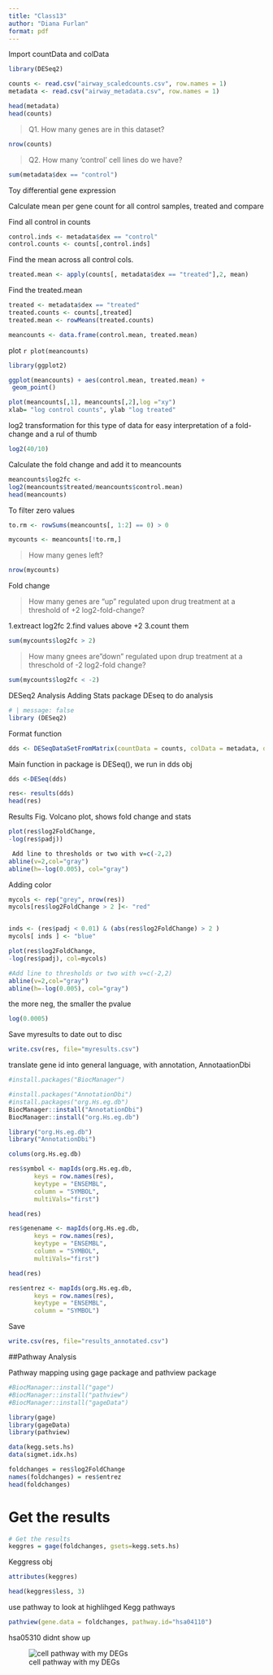 ```yaml
---
title: "Class13"
author: "Diana Furlan"
format: pdf
---
```


 Import countData and colData
```r
library(DESeq2)

counts <- read.csv("airway_scaledcounts.csv", row.names = 1)
metadata <- read.csv("airway_metadata.csv", row.names = 1)

head(metadata)
head(counts)
```


>Q1. How many genes are in this dataset? 

```r
nrow(counts)
```

>Q2. How many ‘control’ cell lines do we have?

```r
sum(metadata$dex == "control")
```

   Toy differential gene expression

Calculate mean per gene count for all control samples, treated and compare 

Find all control in counts

```r
control.inds <- metadata$dex == "control"
control.counts <- counts[,control.inds]

```
Find the mean across all control cols.

```r
treated.mean <- apply(counts[, metadata$dex == "treated"],2, mean)
```

Find the treated.mean

```r
treated <- metadata$dex == "treated"
treated.counts <- counts[,treated]
treated.mean <- rowMeans(treated.counts)
```

 ```r
meancounts <- data.frame(control.mean, treated.mean)
```


plot
 ```r
plot(meancounts)
```


 ```r
library(ggplot2)

ggplot(meancounts) + aes(control.mean, treated.mean) +
  geom_point()
```

 ```r
plot(meancounts[,1], meancounts[,2],log ="xy")
xlab= "log control counts", ylab "log treated"
```

log2 transformation for this type of data for easy interpretation of a fold-change and a rul of thumb 

```r
log2(40/10)


```
Calculate the fold change and add it to meancounts

 ```r
meancounts$log2fc <-
log2(meancounts$treated/meancounts$control.mean)
head(meancounts)
```

To filter zero values

 ```r
to.rm <- rowSums(meancounts[, 1:2] == 0) > 0

mycounts <- meancounts[!to.rm,]

```

>How many genes left?

 ```r
nrow(mycounts)
```

  Fold change

>How many genes are "up" regulated upon drug treatment at a threshold of +2 log2-fold-change?

1.extreact log2fc
2.find values above +2
3.count them


 ```r
sum(mycounts$log2fc > 2)
```


>How many gnees are"down" regulated upon drup treatment at a threschold of -2 log2-fold change?


 ```r
sum(mycounts$log2fc < -2)
```
  DESeq2 Analysis
Adding Stats 
package DEseq to do analysis

```r
# | message: false
library (DESeq2)
```

Format function

```r
dds <- DESeqDataSetFromMatrix(countData = counts, colData = metadata, design = ~dex)
```


Main function in package is DESeq(), we run in dds obj

```r
dds <-DESeq(dds)
```

```r
res<- results(dds)
head(res)
```

Results Fig. Volcano plot, shows fold change and stats

```r
plot(res$log2FoldChange,
-log(res$padj))

 Add line to thresholds or two with v=c(-2,2)
abline(v=2,col="gray")
abline(h=-log(0.005), col="gray")
```

Adding color
```r
mycols <- rep("grey", nrow(res))
mycols[res$log2FoldChange > 2 ]<- "red"


inds <- (res$padj < 0.01) & (abs(res$log2FoldChange) > 2 )
mycols[ inds ] <- "blue"

plot(res$log2FoldChange,
-log(res$padj), col=mycols)

#Add line to thresholds or two with v=c(-2,2)
abline(v=2,col="gray")
abline(h=-log(0.005), col="gray")
```


the more neg, the smaller the pvalue
```r
log(0.0005)

```
Save myresults to date out to disc

```r
write.csv(res, file="myresults.csv")
```
translate gene id into general language, with annotation, AnnotaationDbi
```r
#install.packages("BiocManager")

```


```r
#install.packages("AnnotationDbi")
#install.packages("org.Hs.eg.db")
BiocManager::install("AnnotationDbi")
BiocManager::install("org.Hs.eg.db")

```
```r
library("org.Hs.eg.db")
library("AnnotationDbi")

colums(org.Hs.eg.db)
```




```r
res$symbol <- mapIds(org.Hs.eg.db,
       keys = row.names(res),
       keytype = "ENSEMBL",
       column = "SYMBOL",
       multiVals="first")

head(res)
```
```r
res$genename <- mapIds(org.Hs.eg.db,
       keys = row.names(res),
       keytype = "ENSEMBL",
       column = "SYMBOL",
       multiVals="first")

head(res)
```

```r
res$entrez <- mapIds(org.Hs.eg.db,
       keys = row.names(res),
       keytype = "ENSEMBL",
       column = "SYMBOL")
```



Save 

```r

write.csv(res, file="results_annotated.csv")
```


##Pathway Analysis

Pathway mapping using gage package and pathview package

```r
#BiocManager::install("gage")
#BiocManager::install("pathview")
#BiocManager::install("gageData")
```
```r
library(gage)
library(gageData)
library(pathview)
```
```r
data(kegg.sets.hs)
data(sigmet.idx.hs)
```


```r
foldchanges = res$log2FoldChange
names(foldchanges) = res$entrez
head(foldchanges)
```
# Get the results
```r
# Get the results
keggres = gage(foldchanges, gsets=kegg.sets.hs)
```


Keggress obj
```r
attributes(keggres)
```

```r
head(keggres$less, 3)
```


use pathway to look at highlihged Kegg pathways

```r
pathview(gene.data = foldchanges, pathway.id="hsa04110")

```
hsa05310 didnt show up

![cell pathway with my DEGs](hsa04110.pathview.png)
